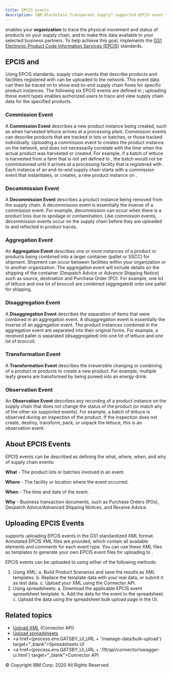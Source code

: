 ```yaml
---
title: EPCIS events
description: IBM Blockchain Transparent Supply™ supported EPCIS event types
---
```


<PageDescription>

**<SolutionName />** enables your **organization** to trace the physical
movement and status of products on your supply chain, and to make this data
available to your selected business partners. To help achieve this goal, <SolutionName />
implements the <a href="https://www.gs1.org/standards/epcis" target="_blank">GS1
Electronic Product Code Information Services (EPCIS)</a> standards.

</PageDescription>

## EPCIS and <SolutionName />

Using EPCIS standards, supply chain events that describe products and facilities
registered with <SolutionName /> can be uploaded to the network. This event data can
then be traced on <SolutionName /> to show end-to-end supply chain flows for specific
product instances. The following six EPCIS events are defined in <SolutionName />;
uploading these event types enables authorized users to trace and view supply chain
data for the specified products.

### Commission Event

A **Commission Event** describes a new product instance being created, such as when
harvested lettuce arrives at a processing plant. Commission events can describe
products that are tracked in lots or batches, or those tracked individually.
Uploading a commission event to <SolutionName /> creates the product instance on the
network, and does not necessarily correlate with the time when the actual product
was harvested or created. For example, if a batch of lettuce is harvested from a
farm that is not yet defined to <SolutionName />, the batch would not be commissioned
until it arrives at a processing facility that is registered with <SolutionName />.
Each instance of an end-to-end supply chain starts with a commission event that
instantiates, or creates, a new product instance on <SolutionName />.

### Decommission Event

A **Decommission Event** describes a product instance being removed from the supply
chain. A decommission event is essentially the inverse of a commission event. For
example, decommission can occur when there is a product loss due to spoilage or
contamination. Like commission events, decommission events occur on the supply chain
before they are uploaded to <SolutionName /> and reflected in product traces.

### Aggregation Event

An **Aggregation Event** describes one or more instances of a product or products
being combined into a larger container (pallet or SSCC) for shipment. Shipment can
occur between facilities within your organization or to another organization. The
aggregation event will include details on the shipping of the container (Despatch
Advice or Advance Shipping Notice) such as source, destination and Purchase Order
(PO). For example, one lot of lettuce and one lot of broccoli are combined (aggregated)
onto one pallet for shipping.

### Disaggregation Event

A **Disaggregation Event** describes the separation of items that were combined in
an aggregation event. A disaggregation event is essentially the inverse of an aggregation
event. The product instances combined in the aggregation event are separated into
their original forms. For example, a received pallet is separated (disaggregated)
into one lot of lettuce and one lot of broccoli.

### Transformation Event

A **Transformation Event** describes the irreversible changing or combining of a
product or products to create a new product. For example, multiple leafy greens are
transformed by being pureed into an energy drink.

### Observation Event

An **Observation Event** describes any recording of a product instance on the supply chain that does
not change the status of the product (or match any of the other six supported events). For example,
a batch of lettuce is observed during an inspection of the product. If the inspection does not
create, destroy, transform, pack, or unpack the lettuce, this is an observation event.

## About EPCIS Events

EPCIS events can be described as defining the what, where, when, and why of supply chain events:

**What** - The product lots or batches involved in an event.

**Where** - The facility or location where the event occurred.

**When** - The time and date of the event.

**Why** - Business transaction documents, such as Purchase Orders (POs), Despatch Advice/Advanced Shipping Notices, and Receive Advice.

## Uploading EPCIS Events

<p>
  <SolutionName /> supports uploading EPCIS events in the GS1 standardized XML format. Annotated EPCIS XML files are provided, which contain all available elements and comments for each event type. You can use these XML files as templates to generate your own EPCIS event files for uploading to <SolutionName />.
</p>

EPCIS events can be uploaded to <SolutionName /> using either of the following methods:

1. Using XML:
  a. Build Product Scenarios and save the results as XML templates.
  b. Replace the template data with your real data, or submit it as test data.
  c. Upload your XML using the Connector API.
2. Using spreadsheets:
  a. Download the applicable EPCIS event spreadsheet template.
  b. Add the data for the event to the spreadsheet.
  c. Upload the data using the spreadsheet bulk upload page in the <SolutionName /> UI.

## Related topics

- [Upload XML](/onboarding/upload-xml) (Connector API)
- [Upload spreadsheets](/onboarding/upload-spreadsheets)
- <a href={process.env.GATSBY_UI_URL + '/manage-data/bulk-upload'} target="_blank">Spreadsheets UI</a>
- <a href={process.env.GATSBY_UI_URL + '/ift/api/connector/swagger-ui.html'} target="_blank">Connector API</a>

<PageCopyright>© Copyright IBM Corp. 2020 All Rights Reserved.</PageCopyright>

